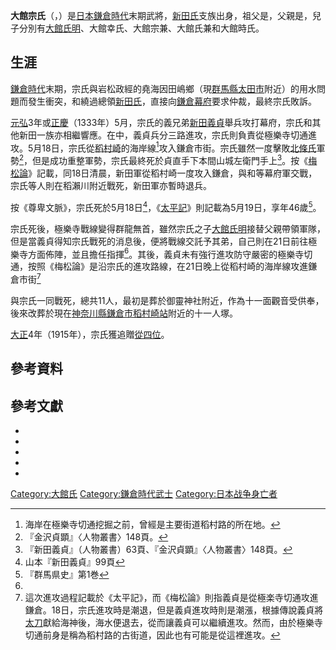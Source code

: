 {{日本武士
|名稱= 大館 宗氏
|圖片名稱= 
|圖片大小= 
|圖片說明= 
|時代= [[鎌倉時代|鎌倉時代]]末期
|出生日期= [[正應|正應]]元年（1288年）
|出生地點= 
|逝世日期= [[正慶|正慶]]2年或[[元弘|元弘]]3年5月19日（1333年<ref>鎌倉・室町人名事典</ref>7月1日）
|逝世地點= 
|假名= {{lang|ja|おおだち むねうじ}}
|羅馬字= Ōdachi Muneuji
|幼名= 
|改名= 次郎<ref>《[[太平記|太平記]]》</ref><br>又次郎<br>又二郎
|别名= 
|諡号= 
|神号= 
|戒名= 
|洗禮名= 
|墓所= [[神奈川縣|神奈川縣]][[鎌倉市|鎌倉市]][[稻村崎站|稻村崎站]]附近的十一人塚
|朝廷官位=  贈[[從四位|從四位]]
|幕府職位= 
|主君= [[新田義貞|新田義貞]]
|藩= 
|氏族= {{Link-ja|大館氏|大舘氏}}
|父母= 父：{{Link-ja|大館家氏|大舘家氏}}
|養父= 
|養母=
|兄弟= 
|姐妹= 
|正室= {{Link-ja|新田朝氏|新田朝氏}}（[[新田義貞|新田義貞]]和{{Link-ja|脇屋義助|脇屋義助}}之父）之女
|側室= 
|嗣子= [[大館氏明|大館氏明]]<br>大館幸氏<br>大館宗兼<br>大館氏兼<br>大館時氏
|嗣女= 
|養子= 
|養女= 
}}

'''大館宗氏'''（{{jpn|j=大舘宗氏|hg=おおだち むねうじ|rm=Ōdachi Muneuji}}，{{bd|1288年||1333年|7月1日|catIdx=Ōdachi Muneuji}}）是[[日本|日本]][[鎌倉時代|鎌倉時代]]末期武將，[[新田氏|新田氏]]支族{{Link-ja|大館氏|大舘氏}}出身，祖父是{{Link-ja|新田政義|新田政義}}，父親是{{Link-ja|大館家氏|大舘家氏}}，兒子分別有[[大館氏明|大館氏明]]、大館幸氏、大館宗兼、大館氏兼和大館時氏。

== 生涯 ==
[[鎌倉時代|鎌倉時代]]末期，宗氏與岩松政經的{{Link-ja|代官|代官}}堯海因田嶋鄉（現[[群馬縣|群馬縣]][[太田市|太田市]]附近）的用水問題而發生衝突，{{Link-ja|大館氏|大舘氏}}和{{Link-ja|岩松氏|岩松氏}}繞過總領[[新田氏|新田氏]]，直接向[[鎌倉幕府|鎌倉幕府]]要求仲裁，最終宗氏敗訴。

[[元弘|元弘]]3年或[[正慶|正慶]]（1333年）5月，宗氏的義兄弟[[新田義貞|新田義貞]]舉兵攻打幕府，宗氏和其他新田一族亦相繼響應。在{{Link-ja|鎌倉之戰 (元弘之亂)|鎌倉の戦い (元弘の乱)|鎌倉之戰}}中，義貞兵分三路進攻，宗氏則負責從極樂寺切通進攻。5月18日，宗氏從[[稻村崎|稻村崎]]的海岸線<ref>海岸在極樂寺切通挖掘之前，曾經是主要街道稻村路的所在地。</ref>攻入鎌倉市街。宗氏雖然一度擊敗[[北條氏|北條氏]]軍勢<ref name="『金沢貞顕』〈人物叢書〉148頁。">『金沢貞顕』〈人物叢書〉148頁。</ref>，但是{{Link-ja|北條貞直|北条貞直|大佛貞直}}成功重整軍勢，宗氏最終死於貞直手下本間山城左衛門手上<ref>『新田義貞』（人物叢書）63頁、『金沢貞顕』〈人物叢書〉148頁。</ref>。按《[[梅松論|梅松論]]》記載，同18日清晨，新田軍從稻村崎一度攻入鎌倉，與{{Link-ja|諏訪氏|諏訪氏}}和{{Link-ja|長崎氏|長崎氏}}等幕府軍交戰，宗氏等人則在稻瀨川附近戰死，新田軍亦暫時退兵。

按《尊卑文脈》，宗氏死於5月18日<ref>山本『新田義貞』99頁</ref>，《[[太平記|太平記]]》則記載為5月19日，享年46歲<ref>『群馬県史』第1巻</ref>。

宗氏死後，極樂寺戰線變得群龍無首，雖然宗氏之子[[大館氏明|大館氏明]]接替父親帶領軍隊，但是當義貞得知宗氏戰死的消息後，便將{{Link-ja|化粧坂|化粧坂}}戰線交託予其弟{{Link-ja|脇屋義助|脇屋義助}}，自己則在21日前往極樂寺方面佈陣，並且擔任指揮<ref name="『金沢貞顕』〈人物叢書〉148頁。"/>。其後，義貞未有強行進攻防守嚴密的極樂寺切通，按照《梅松論》是沿宗氏的進攻路線，在21日晚上從稻村崎的海岸線攻進鎌倉市街<ref>這次進攻過程記載於《太平記》，而《梅松論》則指義貞是從極楽寺切通攻進鎌倉。18日，宗氏進攻時是潮退，但是義貞進攻時則是潮漲，根據傳說義貞將[[太刀|太刀]]獻給海神後，海水便退去，從而讓義貞可以繼續進攻。然而，由於極樂寺切通前身是稱為稻村路的古街道，因此也有可能是從這裡進攻。</ref>

與宗氏一同戰死，總共11人，最初是葬於御靈神社附近，作為十一面觀音受供奉，後來改葬於現在[[神奈川縣|神奈川縣]][[鎌倉市|鎌倉市]][[稻村崎站|稻村崎站]]附近的十一人塚。

[[大正|大正]]4年（1915年），宗氏獲追贈[[從四位|從四位]]。

== 參考資料 ==
{{reflist}}

== 參考文獻 ==
* {{Cite book|author={{Link-ja|永井晉|永井晋}}|script-title=ja:金沢貞顕|publisher={{Link-ja|吉川弘文館|吉川弘文館}}|date=2003年|isbn=4-642-05228-3}}
* {{Cite book|author=峰岸純夫|script-title=ja:新田義貞|publisher={{Link-ja|吉川弘文館|吉川弘文館}}|date=2005年|isbn=978-4642052320}}
* {{Cite book|author=山本隆志|script-title=ja:新田義貞|publisher={{Link-ja|蜜涅瓦書房|ミネルヴァ書房}}|date=2005年|isbn=978-4623044917}}
*{{cite book |author=槇道雄 |script-title=ja:鎌倉・室町人名事典 |publisher={{Link-ja|新人物往來社|新人物往来社}} |year=1990 |isbn=978-4404017574}}
*{{cite book |author=真下和雄 |script-title=ja:新訂 新田族譜 |publisher={{Link-ja|世良田東照宮|世良田東照宮}}社務所 |year=1974 }}

{{DEFAULTSORT:Ōdachi Muneuji}}
[[Category:大館氏|Category:大館氏]]
[[Category:鎌倉時代武士|Category:鎌倉時代武士]]
[[Category:日本战争身亡者|Category:日本战争身亡者]]